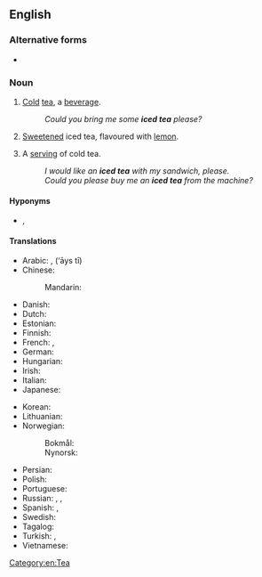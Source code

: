 ==English==
{{wikipedia}}

===Alternative forms===
* {{l|en|ice tea}}

===Noun===
{{en-noun|~}}

# {{lb|en|uncountable}} [[cold|Cold]] [[tea]], a [[beverage]].
#: ''Could you bring me some '''iced tea''' please?''
# {{lb|en|Canada}} [[sweeten|Sweetened]] iced tea, flavoured with [[lemon]].
# {{lb|en|countable}} A [[serving]] of cold tea.
#: ''I would like an '''iced tea''' with my sandwich, please.''
#: ''Could you please buy me an '''iced tea''' from the machine?''

====Hyponyms====
* {{l|en|sun tea}}, {{l|en|sweet tea}}

====Translations====
{{trans-top|cold tea}}
* Arabic: {{t|ar|شَاي مُثْلِج|m}}, {{t|ar|آيس تي|m}} (‘āys tī)
* Chinese:
*: Mandarin: {{t|cmn|冰茶|tr=bīngchá|sc=Hani}}
* Danish: {{t+|da|iste|c}}
* Dutch: {{t+|nl|ijsthee|m}}
* Estonian: {{t+|et|jäätee}}
* Finnish: {{t+|fi|jäätee}}
* French: {{t+|fr|thé glacé|m}}, {{q|Switzerland}} {{t+|fr|thé froid|m}}
* German: {{t+|de|Eistee|m}}
* Hungarian: {{t|hu|jeges tea}}
* Irish: {{t|ga|tae oighrithe|m}}
* Italian: {{t|it|tè freddo|m}}
* Japanese: {{t|ja|アイスティー|tr=aisutī|sc=Jpan}}
{{trans-mid}}
* Korean: {{t|ko|아이스 티|sc=Kore}}
* Lithuanian: {{t|lt|šalta arbata|f}}
* Norwegian:
*: Bokmål: {{t|nb|iste|m}}
*: Nynorsk: {{t|nn|iste|m}}
* Persian: {{t|fa|آیس تی|tr=âys-ti|sc=fa-Arab}}
* Polish: {{t|pl|herbata mrożona|f}}
* Portuguese: {{t|pt|chá gelado|m}}
* Russian: {{t|ru|холо́дный чай|m}}, {{t|ru|чай со льдо́м|m}}, {{t|ru|чай-глясе́|m|tr=čaj-gljasɛ́}}
* Spanish: {{t|es|té helado|m}}, {{t|es|té frío|m}}
* Swedish: {{t+|sv|iste|n}}
* Tagalog: {{t|tl|tsaang may-yelo}}
* Turkish: {{t|tr|buzlu çay}}, {{t|tr|soğuk çay}}
* Vietnamese: {{t|vi|trà đá}}
{{trans-bottom}}

{{trans-top|sweetened cold tea, flavoured with lemon}}
{{trans-mid}}
{{trans-bottom}}

[[Category:en:Tea]]